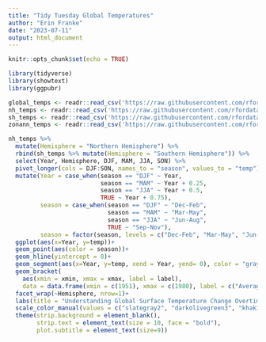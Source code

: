 ```yaml
---
title: "Tidy Tuesday Global Temperatures"
author: "Erin Franke"
date: "2023-07-11"
output: html_document
---
```


```r
knitr::opts_chunk$set(echo = TRUE)
```

```r
library(tidyverse)
library(showtext)
library(ggpubr)
```
 
```r
global_temps <- readr::read_csv('https://raw.githubusercontent.com/rfordatascience/tidytuesday/master/data/2023/2023-07-11/global_temps.csv')
nh_temps <- readr::read_csv('https://raw.githubusercontent.com/rfordatascience/tidytuesday/master/data/2023/2023-07-11/nh_temps.csv')
sh_temps <- readr::read_csv('https://raw.githubusercontent.com/rfordatascience/tidytuesday/master/data/2023/2023-07-11/sh_temps.csv')
zonann_temps <- readr::read_csv('https://raw.githubusercontent.com/rfordatascience/tidytuesday/master/data/2023/2023-07-11/zonann_temps.csv')
```
 
```r
nh_temps %>%
  mutate(Hemisphere = "Northern Hemisphere") %>%
  rbind(sh_temps %>% mutate(Hemisphere = "Southern Hemisphere")) %>%
  select(Year, Hemisphere, DJF, MAM, JJA, SON) %>%
  pivot_longer(cols = DJF:SON, names_to = "season", values_to = "temp") %>%
  mutate(Year = case_when(season == "DJF" ~ Year,
                          season == "MAM" ~ Year + 0.25,
                          season == "JJA" ~ Year + 0.5,
                          TRUE ~ Year + 0.75),
         season = case_when(season == "DJF" ~ "Dec-Feb",
                            season == "MAM" ~ "Mar-May",
                            season == "JJA" ~ "Jun-Aug",
                            TRUE ~ "Sep-Nov"),
         season = factor(season, levels = c("Dec-Feb", "Mar-May", "Jun-Aug", "Sep-Nov"))) %>%
  ggplot(aes(x=Year, y=temp))+
  geom_point(aes(color = season))+
  geom_hline(yintercept = 0)+
  geom_segment(aes(x=Year, y=temp, xend = Year, yend= 0), color = "gray70", alpha = 0.2)+
  geom_bracket(
    aes(xmin = xmin, xmax = xmax, label = label),
    data = data.frame(xmin = c(1951), xmax = c(1980), label = c("Average")), y.position = c(1.5), label.size = 3, tip.length = 1, color = "gray")+
  facet_wrap(~Hemisphere, nrow=1)+
  labs(title = "Understanding Global Surface Temperature Change Overtime", subtitle = "This plot displays an estimate of global surface temperature deviations (°C) by meteorological season. The deviations\nare measured from the 1951-1980 average with land-surface, air, and sea-surface water temperature anomalies.", color = "Season", caption = "Erin Franke | Data from GISTEMP v4", y = "Temperature deviation (°C)")+
  scale_color_manual(values = c("slategray2", "darkolivegreen3", "khaki1", "tan2"))+
  theme(strip.background = element_blank(),
        strip.text = element_text(size = 10, face = "bold"), 
        plot.subtitle = element_text(size=9))
```